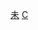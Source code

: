 {{backlog}}
{{empty category}}
{{tracking category}}
{{Hiddencat}}
[[Category:有來源問題的維基百科條目‎|未]]
[[Category:维基百科清理|C]]